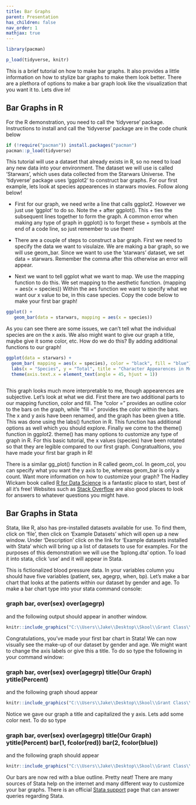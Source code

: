 ```yaml
---
title: Bar Graphs
parent: Presentation
has_children: false
nav_order: 1
mathjax: true
---
```


```r

library(pacman)

p_load(tidyverse, knitr)

```
This is a brief tutorial on how to make bar graphs. It also provides a little information on how to stylize bar graphs to make them look better. There are a plethora of options to make a bar graph look like the visualization that you want it to. Lets dive in!


## Bar Graphs in R


For the R demonstration, you need to call the 'tidyverse' package. Instructions to install and call the 'tidyverse' package are in the code chunk below

```r


if (!require("pacman")) install.packages("pacman")
pacman::p_load(tidyverse)
```


This tutorial will use a dataset that already exists in R, so no need to load any new data into your environment. The dataset we will use is called 'Starwars', which uses data collected from the Starwars Universe. The 'tidyverse' package uses 'ggplot2' to construct bar graphs. For our first example, lets look at species appearences in starwars movies. Follow along below!

- First for our graph, we need write a line that calls ggplot2. However we just use 'ggplot' to do so. Note the + after ggplot(). This + ties the subsequent lines together to form the graph. A common error when making any type of graph in ggplot() is to forget these + symbols at the end of a code line, so just remember to use them!

- There are a couple of steps to construct a bar graph. First we need to specify the data we want to  visulaize. We are making a bar graph, so we will use geom_bar. Since we want to use the 'starwars' dataset, we set data = starwars. Remember the comma after this otherwise an error will appear.

- Next we want to tell ggplot what we want to map. We use the mapping function to do this. We set mapping to the aesthetic function. (mapping = aes(x = species)) Within the aes function we want to specify what we want our x value to be, in this case species. Copy the code below to make your first bar graph!

```r


ggplot() +
   geom_bar(data = starwars, mapping = aes(x = species)) 


```


As you can see there are some issues, we can't tell what the individual species are on the x axis. We also might want to give our graph a title, maybe give it some color, etc. How do we do this? By adding additional functions to our graph!

```r

ggplot(data = starwars) +
  geom_bar( mapping = aes(x = species), color = "black", fill = "blue") +
  labs(x = "Species", y = "Total", title = "Character Appearences in Movies by Species") + 
  theme(axis.text.x = element_text(angle = 45, hjust = 1))



```

This graph looks much more interpretable to me, though appearences are subjective. Let's look at what we did. First there are two additional parts to our mapping function, color and fill. The "color = " provides an outline color to the bars on the graph, while "fill = " provides the color within the bars. The x and y axis have been renamed, and the graph has been given a title. This was done using the labs() function in R. This function has additional options as well which you should explore. Finally we come to the theme() function in ggplot2. theme() has many options to customize any type of graph in R. For this basic tutorial, the x values (species) have been rotated so that they are legible compared to our first graph. Congratualtions, you have made your first bar graph in R!

There is a similar gg_plot() function in R called geom_col. In geom_col, you can specify what you want the y axis to be, whereas geom_bar is only a count. Want more information on how to customize your graph? The Hadley Wickam book called [R for Data Science](https://r4ds.had.co.nz/) is a fantastic place to start, best of all it's free! Websites such as [Stack Overflow](stackoverflow.com) are also good places to look for answers to whatever questions you might have.

## Bar Graphs in Stata 

Stata, like R, also has pre-installed datasets available for use. To find them, click on 'file', then click on 'Example Datasets' which will open up a new window. Under 'Description' click on the link for 'Example datasets installed with Stata' which will bring up a list of datasets to use for examples. For the purposes of this demonstration we will use the 'bplong.dta' option. To load it into stata, click 'use' and it will appear in Stata. 

This is fictionalized blood pressure data. In your variables column you should have five variables (patient, sex, agegrp, when, bp). Let's make a bar chart that looks at the patients within our dataset by gender and age. To make a bar chart type into your stata command console:

### graph bar, over(sex) over(agegrp) 

and the following output should appear in another window.

```r

knitr::include_graphics("C:\\Users\\Jake\\Desktop\\Skool\\Grant Class\\code_contribution\\bar_graph_1.png")

```

Congratulations, you've made your first bar chart in Stata! We can now visually see the make-up of our dataset by gender and age. We might want to change the axis labels or give this a title. To do so type the following in your command window:

### graph bar, over(sex) over(agegrp) title(Our Graph) ytitle(Percent)

and the following graph shoud appear

```r

knitr::include_graphics("C:\\Users\\Jake\\Desktop\\Skool\\Grant Class\\code_contribution\\bar_graph_2.png")

```

Notice we gave our graph a title and capitalized the y axis. Lets add some color next. To do so type

### graph bar, over(sex) over(agegrp) title(Our Graph) ytitle(Percent) bar(1, fcolor(red)) bar(2, fcolor(blue))

and the following graph should appear

```r

knitr::include_graphics("C:\\Users\\Jake\\Desktop\\Skool\\Grant Class\\code_contribution\\bar_graph_3.png")

```

Our bars are now red with a blue outline. Pretty neat! There are many sources of Stata help on the internet and many different way to customize your bar graphs. There is an official [Stata support](stata.com/support/) page that can answer queries regarding Stata. 
